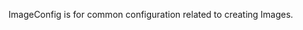<!-- Code generated from the comments of the ImageConfig struct in builder/openstack/image_config.go; DO NOT EDIT MANUALLY -->

ImageConfig is for common configuration related to creating Images.

<!-- End of code generated from the comments of the ImageConfig struct in builder/openstack/image_config.go; -->
